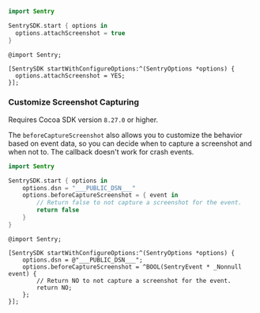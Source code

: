 ```swift {tabTitle:Swift}
import Sentry

SentrySDK.start { options in
  options.attachScreenshot = true
}
```

```objc {tabTitle:Objective-C}
@import Sentry;

[SentrySDK startWithConfigureOptions:^(SentryOptions *options) {
  options.attachScreenshot = YES;
}];
```

### Customize Screenshot Capturing

<Alert>

Requires Cocoa SDK version `8.27.0` or higher.

</Alert>


The `beforeCaptureScreenshot` also allows you to customize the behavior based on event data, so you can decide when to capture a screenshot and when not to. The callback doesn't work for crash events.

```swift {tabTitle:Swift}
import Sentry

SentrySDK.start { options in
    options.dsn = "___PUBLIC_DSN___"
    options.beforeCaptureScreenshot = { event in
        // Return false to not capture a screenshot for the event.
        return false
    }
}
```

```objc {tabTitle:Objective-C}
@import Sentry;

[SentrySDK startWithConfigureOptions:^(SentryOptions *options) {
    options.dsn = @"___PUBLIC_DSN___";
    options.beforeCaptureScreenshot = ^BOOL(SentryEvent * _Nonnull event) {
        // Return NO to not capture a screenshot for the event.
        return NO;
    };
}];
```
